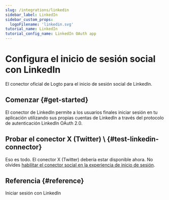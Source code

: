```yaml
---
slug: /integrations/linkedin
sidebar_label: LinkedIn
sidebar_custom_props:
  logoFilename: 'linkedin.svg'
tutorial_name: LinkedIn
tutorial_config_name: LinkedIn OAuth app
---
```




# Configura el inicio de sesión social con LinkedIn

El conector oficial de Logto para el inicio de sesión social de LinkedIn.

<GuideTip />

## Comenzar \{#get-started}

El conector de LinkedIn permite a los usuarios finales iniciar sesión en tu aplicación utilizando sus propias cuentas de LinkedIn a través del protocolo de autenticación LinkedIn OAuth 2.0.

<Integration />

## Probar el conector X (Twitter) \ \{#test-linkedin-connector}

Eso es todo. El conector X (Twitter) debería estar disponible ahora. No olvides [habilitar el conector social en la experiencia de inicio de sesión](/connectors/social-connectors/#enable-social-sign-in).

## Referencia \{#reference}

<Url href="https://learn.microsoft.com/en-us/linkedin/consumer/integrations/self-serve/sign-in-with-linkedin">
  Iniciar sesión con LinkedIn
</Url>
